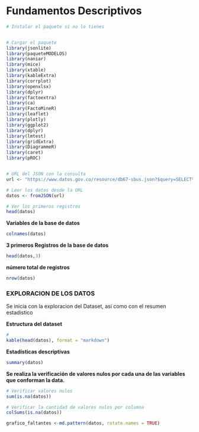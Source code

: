 # Fundamentos Descriptivos {#fundamentos}


```r
# Instalar el paquete si no lo tienes


# Cargar el paquete
library(jsonlite)
library(paqueteMODELOS)
library(naniar)
library(mice)
library(xtable)
library(kableExtra)
library(corrplot)
library(openxlsx)
library(dplyr)
library(factoextra)
library(ca)
library(FactoMineR)
library(leaflet)
library(plotly)
library(ggplot2)
library(dplyr)
library(lmtest)
library(gridExtra)
library(DiagrammeR)
library(caret)
library(pROC)


# URL del JSON con la consulta
url <- "https://www.datos.gov.co/resource/db67-sbus.json?$query=SELECT%0A%20%20%60nombremunicipio%60%2C%0A%20%20%60codigomunicipio%60%2C%0A%20%20%60ubicacion%60%2C%0A%20%20%60nombreregion%60%2C%0A%20%20%60codigoregion%60%2C%0A%20%20%60anio%60%2C%0A%20%20%60causamortalidad%60%2C%0A%20%20%60tipopoblacionobjetivo%60%2C%0A%20%20%60numeropoblacionobjetivo%60%2C%0A%20%20%60numerocasos%60"

# Leer los datos desde la URL
datos <- fromJSON(url)

# Ver los primeros registros
head(datos)

```


**Variables de la base de datos**

```r
colnames(datos)
```

**3 primeros Registros de la base de datos** 

```r
head(datos,3)
```
**número total de registros**

```r
nrow(datos)
```


### EXPLORACION DE LOS DATOS

Se inicia con la exploracion del Dataset, asi como con el resumen estadistico

**Estructura del dataset**

```r
# 
kable(head(datos), format = "markdown")

```

**Estadísticas descriptivas**

```r
summary(datos)
```

**Se realiza la verificación de valores nulos por cada una de las variables que conforman la data.**

```r
# Verificar valores nulos
sum(is.na(datos))

# Verificar la cantidad de valores nulos por columna
colSums(is.na(datos))

grafico_faltantes <-md.pattern(datos, rotate.names = TRUE)

```
